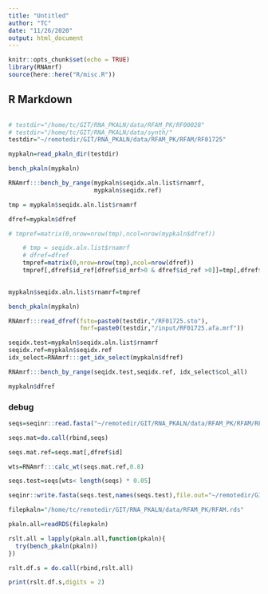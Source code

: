 ```yaml
---
title: "Untitled"
author: "TC"
date: "11/26/2020"
output: html_document
---
```


```r
knitr::opts_chunk$set(echo = TRUE)
library(RNAmrf)
source(here::here("R/misc.R"))
```

## R Markdown

```r


```


```r
# testdir="/home/tc/GIT/RNA_PKALN/data/RFAM_PK/RF00028"
# testdir="/home/tc/GIT/RNA_PKALN/data/synth/"
testdir="~/remotedir/GIT/RNA_PKALN/data/RFAM_PK/RFAM/RF01725"

mypkaln=read_pkaln_dir(testdir)

bench_pkaln(mypkaln)


```



```r
RNAmrf:::bench_by_range(mypkaln$seqidx.aln.list$rnamrf,
                        mypkaln$seqidx.ref)
```

```r
tmp = mypkaln$seqidx.aln.list$rnamrf

dfref=mypkaln$dfref

# tmpref=matrix(0,nrow=nrow(tmp),ncol=nrow(mypkaln$dfref))

    # tmp = seqidx.aln.list$rnamrf
    # dfref=dfref
    tmpref=matrix(0,nrow=nrow(tmp),ncol=nrow(dfref))
    tmpref[,dfref$id_ref[dfref$id_mrf>0 & dfref$id_ref >0]]=tmp[,dfref$id_mrf[dfref$id_mrf>0 & dfref$id_ref >0]]
    
```

```r
mypkaln$seqidx.aln.list$rnamrf=tmpref
```

```r
bench_pkaln(mypkaln)
```




```r
RNAmrf:::read_dfref(fsto=paste0(testdir,"/RF01725.sto"),
                    fmrf=paste0(testdir,"/input/RF01725.afa.mrf"))
```



```r
seqidx.test=mypkaln$seqidx.aln.list$rnamrf
seqidx.ref=mypkaln$seqidx.ref
idx_select=RNAmrf:::get_idx_select(mypkaln$dfref)

RNAmrf:::bench_by_range(seqidx.test,seqidx.ref, idx_select$col_all)
```

```r
mypkaln$dfref
```





### debug


```r
seqs=seqinr::read.fasta("~/remotedir/GIT/RNA_PKALN/data/RFAM_PK/RFAM/RF01725/input/RF01725.afa", forceDNAtolower=FALSE)

seqs.mat=do.call(rbind,seqs)

seqs.mat.ref=seqs.mat[,dfref$id]

wts=RNAmrf:::calc_wt(seqs.mat.ref,0.8)

seqs.test=seqs[wts< length(seqs) * 0.05]

seqinr::write.fasta(seqs.test,names(seqs.test),file.out="~/remotedir/GIT/RNA_PKALN/data/RFAM_PK/RFAM/RF01725/input/RF01725.test.afa")
```



```r
filepkaln="/home/tc/remotedir/GIT/RNA_PKALN/data/RFAM_PK/RFAM.rds"
```




```r
pkaln.all=readRDS(filepkaln)

rslt.all = lapply(pkaln.all,function(pkaln){
  try(bench_pkaln(pkaln))
})

rslt.df.s = do.call(rbind,rslt.all)

print(rslt.df.s,digits = 2)
```


